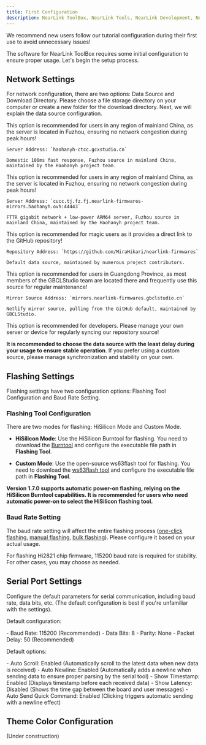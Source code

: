 ```yaml
---
title: First Configuration  
description: NearLink ToolBox, NearLink Tools, NearLink Development, NearLink, NearLink ToolBox First Configuration  
---
```



<Aside type="caution" title="Notice">We recommend new users follow our tutorial configuration during their first use to avoid unnecessary issues!</Aside>

The software for NearLink ToolBox requires some initial configuration to ensure proper usage. Let's begin the setup process.

## Network Settings

For network configuration, there are two options: Data Source and Download Directory. Please choose a file storage directory on your computer or create a new folder for the download directory. Next, we will explain the data source configuration.

<Tabs>  
  <TabItem label="Fuzhou Telecom">  
    <Aside type="tip" title="User Tip">This option is recommended for users in any region of mainland China, as the server is located in Fuzhou, ensuring no network congestion during peak hours!</Aside>

    Server Address: `haohanyh-ctcc.gcxstudio.cn`

    Domestic 100ms fast response, Fuzhou source in mainland China, maintained by the Haohanyh project team.  
  </TabItem>

  <TabItem label="Fuzhou Unicom">  
    <Aside type="tip" title="User Tip">This option is recommended for users in any region of mainland China, as the server is located in Fuzhou, ensuring no network congestion during peak hours!</Aside>

    Server Address: `cucc.tj.fz.fj.nearlink-firmwares-mirrors.haohanyh.ovh:44443`

    FTTR gigabit network + low-power ARM64 server, Fuzhou source in mainland China, maintained by the Haohanyh project team.  
  </TabItem>

  <TabItem label="Github">  
    <Aside type="tip" title="User Tip">This option is recommended for magic users as it provides a direct link to the GitHub repository!</Aside>

    Repository Address: `https://github.com/MiraHikari/nearlink-firmwares`

    Default data source, maintained by numerous project contributors.  
  </TabItem>

  <TabItem label="Netlify">  
    <Aside type="tip" title="User Tip">This option is recommended for users in Guangdong Province, as most members of the GBCLStudio team are located there and frequently use this source for regular maintenance!</Aside>
    
    Mirror Source Address: `mirrors.nearlink-firmwares.gbclstudio.cn`

    Netlify mirror source, pulling from the GitHub default, maintained by GBCLStudio.  
  </TabItem>

  <TabItem label="Custom">  
    <Aside type="tip" title="Developer Tip">This option is recommended for developers. Please manage your own server or device for regularly syncing our repository source!</Aside>  
  </TabItem>  
</Tabs>

**It is recommended to choose the data source with the least delay during your usage to ensure stable operation**. If you prefer using a custom source, please manage synchronization and stability on your own.

## Flashing Settings

Flashing settings have two configuration options: Flashing Tool Configuration and Baud Rate Setting.

### Flashing Tool Configuration

There are two modes for flashing: HiSilicon Mode and Custom Mode.

- **HiSilicon Mode**: Use the HiSilicon Burntool for flashing. You need to download the [Burntool](https://cucc.tj.fz.fj.nearlink-firmwares-mirrors.haohanyh.ovh:44443/?tools/burntool) and configure the executable file path in **Flashing Tool**.
  
- **Custom Mode**: Use the open-source ws63flash tool for flashing. You need to download the [ws63flash tool](https://github.com/goodspeed34/ws63flash/releases) and configure the executable file path in **Flashing Tool**.

**Version 1.7.0 supports automatic power-on flashing, relying on the HiSilicon Burntool capabilities. It is recommended for users who need automatic power-on to select the HiSilicon flashing tool.**

### Baud Rate Setting

The baud rate setting will affect the entire flashing process ([one-click flashing](/getting-started/started#one-click-flashing), [manual flashing](/getting-started/started#manual-flashing), [bulk flashing](/getting-started/started#bulk-flashing)). Please configure it based on your actual usage.

<Aside type="danger">For flashing Hi2821 chip firmware, 115200 baud rate is required for stability. For other cases, you may choose as needed.</Aside>

## Serial Port Settings

Configure the default parameters for serial communication, including baud rate, data bits, etc. (The default configuration is best if you're unfamiliar with the settings).

Default configuration:

<Card title="Serial Port Configuration" icon="information">  
  - Baud Rate: 115200 (Recommended)  
  - Data Bits: 8  
  - Parity: None  
  - Packet Delay: 50 (Recommended)  
</Card>

Default options:

<Card title="Default Options" icon="information">  
  - Auto Scroll: Enabled (Automatically scroll to the latest data when new data is received)  
  - Auto Newline: Enabled (Automatically adds a newline when sending data to ensure proper parsing by the serial tool)  
  - Show Timestamp: Enabled (Displays timestamp before each received data)  
  - Show Latency: Disabled (Shows the time gap between the board and user messages)  
  - Auto Send Quick Command: Enabled (Clicking triggers automatic sending with a newline effect)  
</Card>

## Theme Color Configuration

(Under construction)